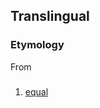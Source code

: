 ==Translingual==

===Etymology===
From {{etyl|la|mul}} {{term|aequalis|lang=la}}

==={{abbreviation-old|mul}}===
{{head|mul|abbreviation}}

# [[equal]]